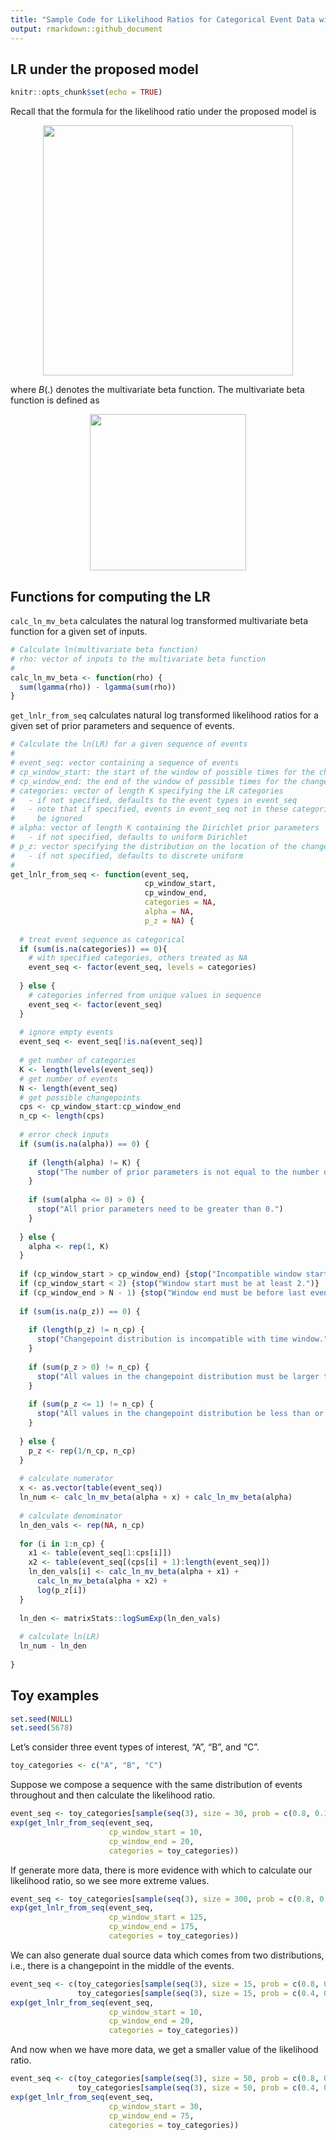 ```yaml
---
title: "Sample Code for Likelihood Ratios for Categorical Event Data with an Unknown Changepoint"
output: rmarkdown::github_document
---
```


## LR under the proposed model

```r
knitr::opts_chunk$set(echo = TRUE)
```

Recall that the formula for the likelihood ratio under the proposed model is

<p align="center">
<img src="unknown_changepoint_formula.png" width="400">
</p>
where $B(.)$ denotes the multivariate beta function.
The multivariate beta function is defined as

<p align="center">
<img src="mv_beta.png" width="250">
</p>

## Functions for computing the LR

`calc_ln_mv_beta` calculates the natural log transformed multivariate beta function for a given set of inputs.

```r

# Calculate ln(multivariate beta function)
# rho: vector of inputs to the multivariate beta function
#
calc_ln_mv_beta <- function(rho) {
  sum(lgamma(rho)) - lgamma(sum(rho))
}
```


`get_lnlr_from_seq` calculates natural log transformed likelihood ratios for a given set of prior parameters and sequence of events.

```r

# Calculate the ln(LR) for a given sequence of events
#
# event_seq: vector containing a sequence of events
# cp_window_start: the start of the window of possible times for the changepoint
# cp_window_end: the end of the window of possible times for the changepoint
# categories: vector of length K specifying the LR categories
#   - if not specified, defaults to the event types in event_seq
#   - note that if specified, events in event_seq not in these categories will 
#     be ignored
# alpha: vector of length K containing the Dirichlet prior parameters
#   - if not specified, defaults to uniform Dirichlet
# p_z: vector specifying the distribution on the location of the changepoint
#   - if not specified, defaults to discrete uniform
#
get_lnlr_from_seq <- function(event_seq,
                              cp_window_start,
                              cp_window_end,
                              categories = NA,
                              alpha = NA,
                              p_z = NA) {
  
  # treat event sequence as categorical
  if (sum(is.na(categories)) == 0){
    # with specified categories, others treated as NA
    event_seq <- factor(event_seq, levels = categories)
    
  } else {
    # categories inferred from unique values in sequence
    event_seq <- factor(event_seq)
  }
  
  # ignore empty events
  event_seq <- event_seq[!is.na(event_seq)]
  
  # get number of categories
  K <- length(levels(event_seq))
  # get number of events
  N <- length(event_seq)
  # get possible changepoints
  cps <- cp_window_start:cp_window_end
  n_cp <- length(cps)
  
  # error check inputs
  if (sum(is.na(alpha)) == 0) {
    
    if (length(alpha) != K) {
      stop("The number of prior parameters is not equal to the number of categories.")
    }
    
    if (sum(alpha <= 0) > 0) {
      stop("All prior parameters need to be greater than 0.")
    }
    
  } else {
    alpha <- rep(1, K)
  }
  
  if (cp_window_start > cp_window_end) {stop("Incompatible window start/end indices.")}
  if (cp_window_start < 2) {stop("Window start must be at least 2.")}
  if (cp_window_end > N - 1) {stop("Window end must be before last event index.")}
  
  if (sum(is.na(p_z)) == 0) {
    
    if (length(p_z) != n_cp) {
      stop("Changepoint distribution is incompatible with time window.")
    }
    
    if (sum(p_z > 0) != n_cp) {
      stop("All values in the changepoint distribution must be larger than 0.")
    }
    
    if (sum(p_z <= 1) != n_cp) {
      stop("All values in the changepoint distribution be less than or equal to 1.")
    }
    
  } else {
    p_z <- rep(1/n_cp, n_cp)
  }
  
  # calculate numerator
  x <- as.vector(table(event_seq))
  ln_num <- calc_ln_mv_beta(alpha + x) + calc_ln_mv_beta(alpha)
  
  # calculate denominator
  ln_den_vals <- rep(NA, n_cp)
  
  for (i in 1:n_cp) {
    x1 <- table(event_seq[1:cps[i]])
    x2 <- table(event_seq[(cps[i] + 1):length(event_seq)])
    ln_den_vals[i] <- calc_ln_mv_beta(alpha + x1) + 
      calc_ln_mv_beta(alpha + x2) +
      log(p_z[i])
  }
  
  ln_den <- matrixStats::logSumExp(ln_den_vals)
  
  # calculate ln(LR)
  ln_num - ln_den
  
}

```

## Toy examples

```r
set.seed(NULL)
set.seed(5678)
```

Let's consider three event types of interest, "A", "B", and "C".

```r
toy_categories <- c("A", "B", "C")
```

Suppose we compose a sequence with the same distribution of events throughout and then calculate the likelihood ratio.

```r
event_seq <- toy_categories[sample(seq(3), size = 30, prob = c(0.8, 0.1, 0.1), replace = T)]
exp(get_lnlr_from_seq(event_seq, 
                      cp_window_start = 10, 
                      cp_window_end = 20, 
                      categories = toy_categories))
```

If generate more data, there is more evidence with which to calculate our likelihood ratio, so we see more extreme values.
```r
event_seq <- toy_categories[sample(seq(3), size = 300, prob = c(0.8, 0.1, 0.1), replace = T)]
exp(get_lnlr_from_seq(event_seq, 
                      cp_window_start = 125, 
                      cp_window_end = 175,
                      categories = toy_categories))
```


We can also generate dual source data which comes from two distributions, i.e., there is a changepoint in the middle of the events.
```r
event_seq <- c(toy_categories[sample(seq(3), size = 15, prob = c(0.8, 0.1, 0.1), replace = T)],
               toy_categories[sample(seq(3), size = 15, prob = c(0.4, 0.1, 0.5), replace = T)])
exp(get_lnlr_from_seq(event_seq, 
                      cp_window_start = 10, 
                      cp_window_end = 20,
                      categories = toy_categories))
```

And now when we have more data, we get a smaller value of the likelihood ratio.
```r
event_seq <- c(toy_categories[sample(seq(3), size = 50, prob = c(0.8, 0.1, 0.1), replace = T)],
               toy_categories[sample(seq(3), size = 50, prob = c(0.4, 0.1, 0.5), replace = T)])
exp(get_lnlr_from_seq(event_seq, 
                      cp_window_start = 30, 
                      cp_window_end = 75,
                      categories = toy_categories))
```

